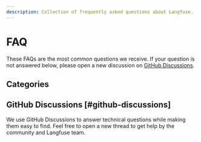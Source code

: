 ```yaml
---
description: Collection of frequently asked questions about Langfuse.
---
```


# FAQ

These FAQs are the most common questions we receive. If your question is not answered below, please open a new discussion on [GitHub Discussions](#github-discussions).

## Categories


<FaqIndex />

## GitHub Discussions [#github-discussions]

We use GitHub Discussions to answer technical questions while making them easy to find. Feel free to open a new thread to get help by the community and Langfuse team.


<GhDiscussionsPreview filterCategory="Support" itemsPerPage={10} />
